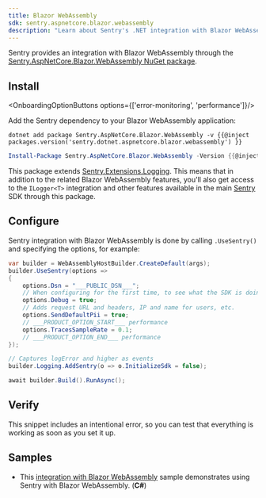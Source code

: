 ```yaml
---
title: Blazor WebAssembly
sdk: sentry.aspnetcore.blazor.webassembly
description: "Learn about Sentry's .NET integration with Blazor WebAssembly."
---
```


Sentry provides an integration with Blazor WebAssembly through the [Sentry.AspNetCore.Blazor.WebAssembly NuGet package](https://www.nuget.org/packages/Sentry.AspNetCore.Blazor.WebAssembly).

## Install

<OnboardingOptionButtons options={['error-monitoring', 'performance']}/>

Add the Sentry dependency to your Blazor WebAssembly application:

```shell {tabTitle:.NET Core CLI}
dotnet add package Sentry.AspNetCore.Blazor.WebAssembly -v {{@inject packages.version('sentry.dotnet.aspnetcore.blazor.webassembly') }}
```

```powershell {tabTitle:Package Manager}
Install-Package Sentry.AspNetCore.Blazor.WebAssembly -Version {{@inject packages.version('sentry.dotnet.aspnetcore.blazor.webassembly') }}
```

This package extends [Sentry.Extensions.Logging](/platforms/dotnet/guides/extensions-logging/). This means that in addition to the related Blazor WebAssembly features, you'll also get access to the `ILogger<T>` integration and other features available in the main [Sentry](/platforms/dotnet/) SDK through this package.

## Configure

Sentry integration with Blazor WebAssembly is done by calling `.UseSentry()` and specifying the options, for example:



```csharp
var builder = WebAssemblyHostBuilder.CreateDefault(args);
builder.UseSentry(options =>
{
    options.Dsn = "___PUBLIC_DSN___";
    // When configuring for the first time, to see what the SDK is doing:
    options.Debug = true;
    // Adds request URL and headers, IP and name for users, etc.
    options.SendDefaultPii = true;
    // ___PRODUCT_OPTION_START___ performance
    options.TracesSampleRate = 0.1;
    // ___PRODUCT_OPTION_END___ performance
});

// Captures logError and higher as events
builder.Logging.AddSentry(o => o.InitializeSdk = false);

await builder.Build().RunAsync();
```

## Verify

This snippet includes an intentional error, so you can test that everything is working as soon as you set it up.

<PlatformContent includePath="getting-started-verify" />

## Samples

- This [integration with Blazor WebAssembly](https://github.com/getsentry/sentry-dotnet/tree/main/samples/Sentry.Samples.AspNetCore.Blazor.Wasm) sample demonstrates using Sentry with Blazor WebAssembly. (**C#**)
